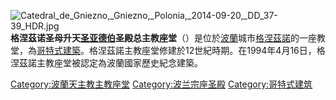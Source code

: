 {{unreferenced|time=2015-03-15T05:17:22+00:00}}
[[File:Catedral_de_Gniezno,_Gniezno,_Polonia,_2014-09-20,_DD_37-39_HDR.jpg|thumb]]
'''格涅茲诺圣母升天[[布拉格的亚德伯|圣亚德伯]]圣殿总主教座堂'''（{{lang-pl|Bazylika Archikatedralna Wniebowzięcia Najświętszej Marii Panny i św. Wojciecha}}）是位於[[波蘭|波蘭]]城市[[格涅茲諾|格涅茲諾]]的一座教堂，為[[哥特式建築|哥特式建築]]。格涅茲諾主教座堂修建於12世紀時期。在1994年4月16日，格涅茲諾主教座堂被認定為波蘭國家歷史紀念建築。
{{coord|52.537121|N|17.596858|E|source:dewiki_region:PL-WP_type:landmark|format=dms|display=title}}
{{波兰宗座圣殿}}

{{Authority control}}
[[Category:波蘭天主教主教座堂|Category:波蘭天主教主教座堂]]
[[Category:波兰宗座圣殿|Category:波兰宗座圣殿]]
[[Category:哥特式建筑|Category:哥特式建筑]]